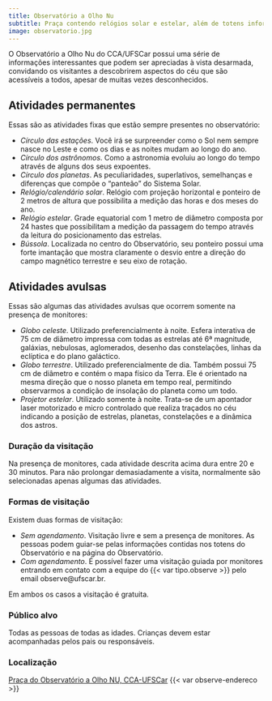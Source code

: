 ```yaml
---
title: Observatório a Olho Nu
subtitle: Praça contendo relógios solar e estelar, além de totens informativos sobre as estações, os astrônomos e os planetas.
image: observatorio.jpg
---
```


O Observatório a Olho Nu do CCA/UFSCar possui uma série de informações interessantes que podem ser apreciadas à vista desarmada, convidando os visitantes a descobrirem aspectos do céu que são acessíveis a todos, apesar de muitas vezes desconhecidos.

## Atividades permanentes

Essas são as atividades fixas que estão sempre presentes no observatório:

- *Círculo das estações*. Você irá se surpreender como o Sol nem sempre nasce no Leste e como os dias e as noites mudam ao longo do ano.
- *Círculo dos astrônomos*. Como a astronomia evoluiu ao longo do tempo através de alguns dos seus expoentes.
- *Círculo dos planetas*. As peculiaridades, superlativos, semelhanças e diferenças que compõe o "panteão" do Sistema Solar.
- *Relógio/calendário solar*. Relógio com projeção horizontal e ponteiro de 2 metros de altura que possibilita a medição das horas e dos meses do ano.
- *Relógio estelar*. Grade equatorial com 1 metro de diâmetro composta por 24 hastes que possibilitam a medição da passagem do tempo através da leitura do posicionamento das estrelas.
- *Bússola*. Localizada no centro do Observatório, seu ponteiro possui uma forte imantação que mostra claramente o desvio entre a direção do campo magnético terrestre e seu eixo de rotação.

## Atividades avulsas

Essas são algumas das atividades avulsas que ocorrem somente na presença de monitores:

- *Globo celeste*. Utilizado preferencialmente à noite. Esfera interativa de 75 cm de diâmetro impressa com todas as estrelas até 6ª magnitude, galáxias, nebulosas, aglomerados, desenho das constelações, linhas da eclíptica e do plano galáctico.
- *Globo terrestre*. Utilizado preferencialmente de dia. Também possui 75 cm de diâmetro e contém o mapa físico da Terra. Ele é orientado na mesma direção que o nosso planeta em tempo real, permitindo observarmos a condição de insolação do planeta como um todo.
- *Projetor estelar*. Utilizado somente à noite. Trata-se de um apontador laser motorizado e micro controlado que realiza traçados no céu indicando a posição de estrelas, planetas, constelações e a dinâmica dos astros.

### Duração da visitação

Na presença de monitores, cada atividade descrita acima dura entre 20 e 30 minutos. Para não prolongar demasiadamente a visita, normalmente são selecionadas apenas algumas das atividades.

### Formas de visitação

Existem duas formas de visitação:

- *Sem agendamento*. Visitação livre e sem a presença de monitores. As pessoas podem guiar-se pelas informações contidas nos totens do Observatório e na página do Observatório.
- *Com agendamento*. É possível fazer uma visitação guiada por monitores entrando em contato com a equipe do {{< var tipo.observe >}} pelo email observe@ufscar.br.

Em ambos os casos a visitação é gratuita.

### Público alvo

Todas as pessoas de todas as idades. Crianças devem estar acompanhadas pelos pais ou responsáveis.

### Localização

[Praça do Observatório a Olho NU, CCA-UFSCar]({{< var loc.localizacao >}}/localizacao.qmd)
{{< var observe-endereco >}}